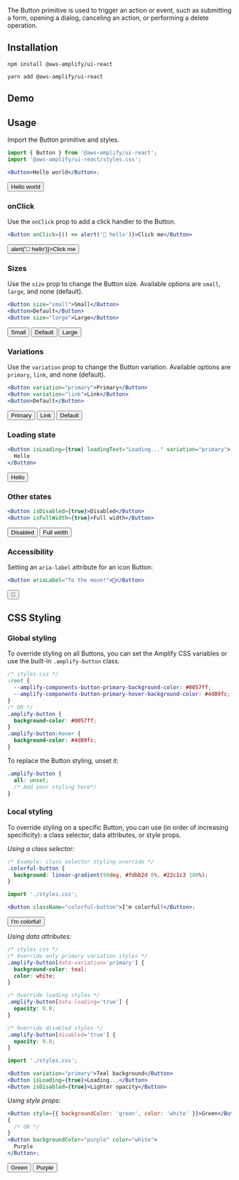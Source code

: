 
The Button primitive is used to trigger an action or event, such as submitting a form, opening a dialog, canceling an action, or performing a delete operation.

## Installation

<BlockSwitcher>
<Block name="npm">

```shell
npm install @aws-amplify/ui-react
```

</Block>
<Block name="yarn">

```shell
yarn add @aws-amplify/ui-react
```

</Block>
</BlockSwitcher>

## Demo

<ButtonDemo />

## Usage

Import the Button primitive and styles.

```jsx
import { Button } from '@aws-amplify/ui-react';
import '@aws-amplify/ui-react/styles.css';

<Button>Hello world</Button>;
```

<Example>
  <Button>Hello world</Button>
</Example>

### onClick

Use the `onClick` prop to add a click handler to the Button.

```jsx
<Button onClick={() => alert('👋 hello')}>Click me</Button>
```

<Example>
  <Button onClick={() => alert('👋 hello')}>Click me</Button>
</Example>

### Sizes

Use the `size` prop to change the Button size. Available options are `small`, `large`, and none (default).

```jsx
<Button size="small">Small</Button>
<Button>Default</Button>
<Button size="large">Large</Button>
```

<Example>
  <Button size="small">Small</Button>
  <Button>Default</Button>
  <Button size="large">Large</Button>
</Example>

### Variations

Use the `variation` prop to change the Button variation. Available options are `primary`, `link`, and none (default).

```jsx
<Button variation="primary">Primary</Button>
<Button variation="link">Link</Button>
<Button>Default</Button>
```

<Example>
  <Button variation="primary">Primary</Button>
  <Button variation="link">Link</Button>
  <Button>Default</Button>
</Example>

### Loading state

```jsx
<Button isLoading={true} loadingText="Loading..." variation="primary">
  Hello
</Button>
```

<Example>
  <Button isLoading={true} loadingText="Loading..." variation="primary">
    Hello
  </Button>
</Example>

### Other states

```jsx
<Button isDisabled={true}>Disabled</Button>
<Button isFullWidth={true}>Full width</Button>
```

<Example>
  <Button isDisabled={true}>Disabled</Button>
  <Button isFullWidth={true}>Full width</Button>
</Example>

### Accessibility

Setting an `aria-label` attribute for an icon Button:

```jsx
<Button ariaLabel="To the moon!">🚀</Button>
```

<Example>
  <Button ariaLabel="To the moon!">🚀</Button>
</Example>

## CSS Styling

### Global styling

To override styling on all Buttons, you can set the Amplify CSS variables or use the built-in `.amplify-button` class.

```css
/* styles.css */
:root {
  --amplify-components-button-primary-background-color: #0057ff;
  --amplify-components-button-primary-hover-background-color: #4d89fc;
}
/* OR */
.amplify-button {
  background-color: #0057ff;
}
.amplify-button:hover {
  background-color: #4d89fc;
}
```

To replace the Button styling, unset it:

```css
.amplify-button {
  all: unset;
  /* Add your styling here*/
}
```

### Local styling

To override styling on a specific Button, you can use (in order of increasing specificity): a class selector, data attributes, or style props.

_Using a class selector:_

```css
/* Example: class selector styling override */
.colorful-button {
  background: linear-gradient(90deg, #fdbb2d 0%, #22c1c3 100%);
}
```

```jsx
import './styles.css';

<Button className="colorful-button">I'm colorful!</Button>;
```

<Example>
  <Button className="colorful-button">I'm colorful!</Button>
</Example>

_Using data attributes:_

```css
/* styles.css */
/* Override only primary variation styles */
.amplify-button[data-variation='primary'] {
  background-color: teal;
  color: white;
}

/* Override loading styles */
.amplify-button[data-loading='true'] {
  opacity: 0.8;
}

/* Override disabled styles */
.amplify-button[disabled='true'] {
  opacity: 0.8;
}
```

```jsx
import './styles.css';

<Button variation="primary">Teal background</Button>
<Button isLoading={true}>Loading...</Button>
<Button isDisabled={true}>Lighter opacity</Button>
```

_Using style props:_

```jsx
<Button style={{ backgroundColor: 'green', color: 'white' }}>Green</Button>;
{
  /* OR */
}
<Button backgroundColor="purple" color="white">
  Purple
</Button>;
```

<Example>
  <Button style={{ backgroundColor: 'green' }}>Green</Button>
  <Button backgroundColor="purple">Purple</Button>
</Example>
